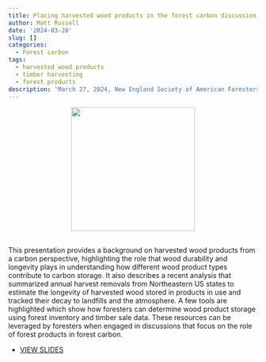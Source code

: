 ```yaml
---
title: Placing harvested wood products in the forest carbon discussion
author: Matt Russell
date: '2024-03-28'
slug: []
categories:
  - Forest carbon
tags:
  - harvested wood products
  - timber harvesting
  - forest products
description: 'March 27, 2024, New England Society of American Foresters Annual WInter Meeting'  
---
```



<center>

![](hwp_cover.png){width=250px}
</center>

##
 
This presentation provides a background on harvested wood products from a carbon perspective, highlighting the role that wood durability and longevity plays in understanding how different wood product types contribute to carbon storage. It also describes a recent analysis that summarized annual harvest removals from Northeastern US states to estimate the longevity of harvested wood stored in products in use and tracked their decay to landfills and the atmosphere. A few tools are highlighted which show how foresters can determine wood product storage using forest inventory and timber sale data. These resources can be leveraged by foresters when engaged in discussions that focus on the role of forest products in forest carbon.    

* [VIEW SLIDES](https://drive.google.com/file/d/1_kSCy7Wp_CebVS-j3EHptnR1nuCVYJ_C/view?usp=sharing)

